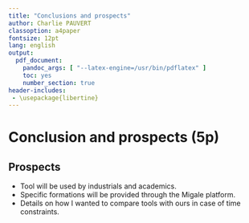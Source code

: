 ```yaml
---
title: "Conclusions and prospects"
author: Charlie PAUVERT
classoption: a4paper
fontsize: 12pt
lang: english
output:
  pdf_document:
    pandoc_args: [ "--latex-engine=/usr/bin/pdflatex" ] 
    toc: yes
    number_section: true
header-includes:
 - \usepackage{libertine}
--- 
```



# Conclusion and prospects (5p)


## Prospects

* Tool will be used by industrials and academics.
* Specific formations will be provided through the Migale platform.
* Details on how I wanted to compare tools with ours in case of time constraints.
